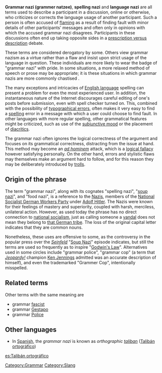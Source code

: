 {{unreferenced|date=November 2006}}
{{OR}}

'''Grammar nazi (grammer natzee) ''', '''spelling nazi''' and '''language nazi''' are all terms used to describe a participant in a discussion, online or otherwise, who criticizes or corrects the language usage of another participant. Such a person is often accused of [[flaming]] as a result of finding fault with minor details of other participants' messages and often only in opinions with which the accused grammar nazi disagrees. Participants in these discussions often end up taking opposite sides in a [[Prescription and description|prescription versus description]] debate.

These terms are considered derogatory by some. Others view grammar nazism as a virtue rather than a flaw and insist upon strict usage of the language in question. These individuals are more likely to wear the badge of "grammar nazi" with pride. In some situations, a more relaxed method of speech or prose may be appropriate; it is these situations in which grammar nazis are more commonly chastised {{fact}}.

The many exceptions and intricacies of [[English language]] spelling can present a problem for even the most experienced user. In addition, the instantaneous nature of the Internet discourages careful editing of one's posts before submission, even with spell checker turned on. This, combined with the possibility of [[typographical error]]s, often makes it very easy to find a [[spelling]] error in a message with which a user could choose to find fault. In other languages with more regular spelling, other grammatical features might be criticized, such as use of the [[subjunctive mood]] or the placement of [[diacritic]]s.

The grammar nazi often ignores the logical correctness of the argument and focuses on its grammatical correctness, distracting from the issue at hand. This method may become an ''[[ad hominem]]'' attack, which is a [[logical fallacy]] however satisfying personally. On the other hand, errors and stylistic flaws may themselves make an argument hard to follow, and for this reason they may be deliberately introduced by [[internet troll|trolls]].

==Origin of the phrase==
The term "grammar nazi", along with its cognates "spelling nazi", "[[soup nazi]]", and "food nazi", is a reference to the [[Nazism|Nazis]], members of the [[National Socialist German Workers Party]] under [[Adolf Hitler]]. The Nazis were known for their feelings of mastery and superiority, coupled with harsh, merciless, unilateral action.  However, as used today the phrase has no direct connection to [[National Socialist German Workers Party | national socialism]], just as calling someone a [[vandalism|vandal]] does not mean they belong to [[Vandals|that German tribe]]. The loss of the original capital letter indicates that they are common nouns. 

Nonetheless, these uses are offensive to some, as the controversy in the popular press over the ''[[Seinfeld]]'' "[[Soup Nazi]]" episode indicates, but still the terms are used so frequently as to inspire "[[Godwin's Law]]". Alternatives used in some circles include "grammar police", "grammar cop" (a term that ''[[Jeopardy!]]'' champion [[Ken Jennings]] admitted was an accurate description of himself), and even the trademarked "Grammer Cop", intentionally misspelled.

==Related terms==
Other terms with the same meaning are
*grammar [[Fascism|fascist]]
*grammar [[Gestapo]]
*grammar [[Police]]

==Other languages==
* In [[Spanish language|Spanish]], the ''grammar nazi'' is known as ''orthographic [[taliban]]'' ([[:es:Talibán ortográfico|Talibán ortográfico]])

[[Category:Grammar]]
[[Category:Slang]]

[[es:Talibán ortográfico]]